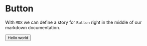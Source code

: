 
<Meta title="Documentation/Button" component={Button} />

# Button

With `MDX` we can define a story for `Button` right in the middle of our
markdown documentation.

<Preview>
  <Story name="all Button">
    <Button>Hello world</Button>
  </Story>
</Preview>